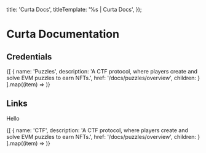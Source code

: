 

  title: 'Curta Docs',
  titleTemplate: '%s | Curta Docs',
});

# Curta Documentation
<Description children='Curta is a talent discovery competition platform and community of protocol engineers.' />

## Credentials
<div className="grid grid-cols-1 sm:grid-cols-2 md:grid-cols-1 gap-4 lg:grid-cols-3">
  {[
    {
      name: 'Puzzles',
      description: 'A CTF protocol, where players create and solve EVM puzzles to earn NFTs.',
      href: '/docs/puzzles/overview',
      children: <PuzzleFeature />
    }
  ].map((item) => <CredentialFeature key={item.href} {...item} />)}
</div>

## Links

Hello

<div className="grid grid-cols-1 sm:grid-cols-2 md:grid-cols-1 gap-4 lg:grid-cols-3">
  {[
    {
      name: 'CTF',
      description: 'A CTF protocol, where players create and solve EVM puzzles to earn NFTs.',
      href: '/docs/puzzles/overview',
      children: <PuzzleFeature />
    }
  ].map((item) => <CredentialFeature key={item.href} {...item} />)}
</div>
